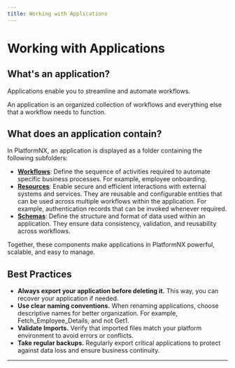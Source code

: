 ```yaml
---
title: Working with Applications
---
```


# Working with Applications

## What's an application?

Applications enable you to streamline and automate workflows.&#x20;

An application is an organized collection of workflows and everything else that a workflow needs to function.&#x20;

## What does an application contain?

In PlatformNX, an application is displayed as a folder containing the following subfolders:

- [**Workflows**](../working-with-workflows/): Define the sequence of activities required to automate specific business processes. For example, employee onboarding.
- [**Resources**](resources.mdx): Enable secure and efficient interactions with external systems and services. They are reusable and configurable entities that can be used across multiple workflows within the application. For example, authentication records that can be invoked whenever required.
- [**Schemas**](schemas.mdx): Define the structure and format of data used within an application. They ensure data consistency, validation, and reusability across workflows.

Together, these components make applications in PlatformNX powerful, scalable, and easy to manage.

## Best Practices

- **Always export your application before deleting it.** This way, you can recover your application if needed.
- **Use clear naming conventions.** When renaming applications, choose descriptive names for better organization. For example, Fetch_Employee_Details, and not Get1.
- **Validate Imports.** Verify that imported files match your platform environment to avoid errors or conflicts.
- **Take regular backups.** Regularly export critical applications to protect against data loss and ensure business continuity.

---
